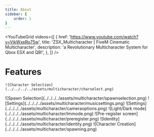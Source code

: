 ```yaml
---
title: About
sidebar: {
    order: 1
}
---
```



 <YouTubeGrid
	videos={[
		{
			href: 'https://www.youtube.com/watch?v=VjkWxeRo75w',
			title: 'ZSX_Multicharacter | FiveM Cinematic Multicharacter',
			description: 'a Revolutionary Multicharacter System for Qbox ESX and QB!',
		},
	]}
/>

# Features



 <CardGrid>
  <Card title="Character Selection" icon="open-book">

    ![Character Selection](../../../../assets/multicharacter/charselect.png)
  </Card>
  <Card title="Spawn Selection" icon="information">
     ![Spawn Selection](../../../../assets/multicharacter/spawnselection.png)
  </Card>
   <Card title="Music Settings" icon="setting">
    ![Settings](../../../../assets/multicharacter/musicsettings.png)
  </Card>
     <Card title="Camera Settings" icon="setting">
    ![Settings](../../../../assets/multicharacter/cameraoptions.png)
  </Card>
   <Card title="Light/Dark mode" icon="information">
   ![Light/Dark mode](../../../../assets/multicharacter/lmmode.png)
  </Card>
   <Card title="Pre-register screen" icon="information">
    ![Pre-register screen](../../../../assets/multicharacter/preregister.png)
  </Card>
    <Card title="Identity" icon="information">
    ![Identity](../../../../assets/multicharacter/identity.png)
  </Card>
    <Card title="After Character Creation" icon="information">
    ![Character Creation](../../../../assets/multicharacter/spawning.png)
    </Card>
</CardGrid> 